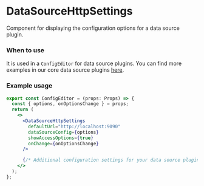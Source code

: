 
<Meta title="MDX|DataSourceHttpSettings" component={DataSourceHttpSettings} />

# DataSourceHttpSettings
Component for displaying the configuration options for a data source plugin.

### When to use
It is used in a `ConfigEditor` for data source plugins. You can find more examples in our core data source
 plugins [here](https://gitlab.com/digitalizm/grafana/tree/master/public/app/plugins/datasource).

### Example usage
```jsx
export const ConfigEditor = (props: Props) => {
  const { options, onOptionsChange } = props;
  return (
    <>
      <DataSourceHttpSettings
        defaultUrl="http://localhost:9090"
        dataSourceConfig={options}
        showAccessOptions={true}
        onChange={onOptionsChange}
      />

      {/* Additional configuration settings for your data source plugin.*/}
    </>
  );
};
```

<Props of={DataSourceHttpSettings} />
